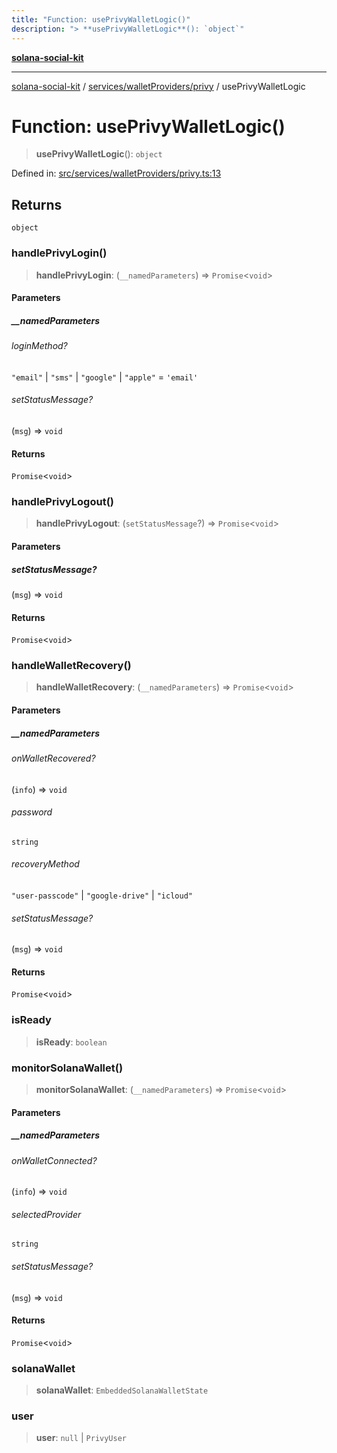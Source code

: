 ```yaml
---
title: "Function: usePrivyWalletLogic()"
description: "> **usePrivyWalletLogic**(): `object`"
---
```


[**solana-social-kit**](../../../../README.mdx)

***

[solana-social-kit](../../../../README.mdx) / [services/walletProviders/privy](../README.mdx) / usePrivyWalletLogic

# Function: usePrivyWalletLogic()

> **usePrivyWalletLogic**(): `object`

Defined in: [src/services/walletProviders/privy.ts:13](https://github.com/SendArcade/solana-app-kit/blob/bd4b3556b8f469c27ebb06f4df65b3a36b43ba3b/src/services/walletProviders/privy.ts#L13)

## Returns

`object`

### handlePrivyLogin()

> **handlePrivyLogin**: (`__namedParameters`) => `Promise`\<`void`\>

#### Parameters

##### \_\_namedParameters

###### loginMethod?

`"email"` \| `"sms"` \| `"google"` \| `"apple"` = `'email'`

###### setStatusMessage?

(`msg`) => `void`

#### Returns

`Promise`\<`void`\>

### handlePrivyLogout()

> **handlePrivyLogout**: (`setStatusMessage`?) => `Promise`\<`void`\>

#### Parameters

##### setStatusMessage?

(`msg`) => `void`

#### Returns

`Promise`\<`void`\>

### handleWalletRecovery()

> **handleWalletRecovery**: (`__namedParameters`) => `Promise`\<`void`\>

#### Parameters

##### \_\_namedParameters

###### onWalletRecovered?

(`info`) => `void`

###### password

`string`

###### recoveryMethod

`"user-passcode"` \| `"google-drive"` \| `"icloud"`

###### setStatusMessage?

(`msg`) => `void`

#### Returns

`Promise`\<`void`\>

### isReady

> **isReady**: `boolean`

### monitorSolanaWallet()

> **monitorSolanaWallet**: (`__namedParameters`) => `Promise`\<`void`\>

#### Parameters

##### \_\_namedParameters

###### onWalletConnected?

(`info`) => `void`

###### selectedProvider

`string`

###### setStatusMessage?

(`msg`) => `void`

#### Returns

`Promise`\<`void`\>

### solanaWallet

> **solanaWallet**: `EmbeddedSolanaWalletState`

### user

> **user**: `null` \| `PrivyUser`
